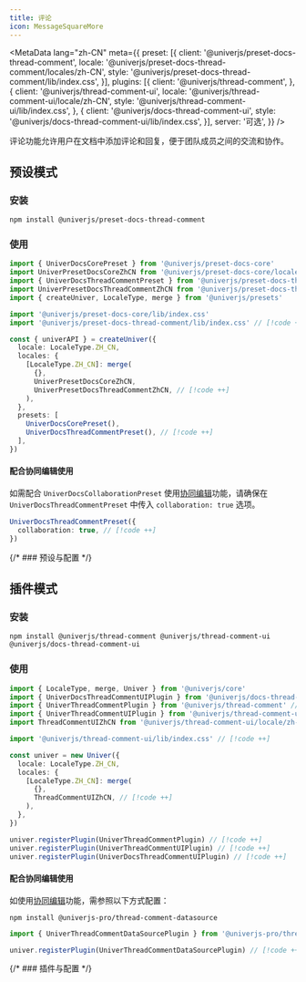 ```yaml
---
title: 评论
icon: MessageSquareMore
---
```



<MetaData
  lang="zh-CN"
  meta={{
    preset: [{
      client: '@univerjs/preset-docs-thread-comment',
      locale: '@univerjs/preset-docs-thread-comment/locales/zh-CN',
      style: '@univerjs/preset-docs-thread-comment/lib/index.css',
    }],
    plugins: [{
      client: '@univerjs/thread-comment',
    }, {
      client: '@univerjs/thread-comment-ui',
      locale: '@univerjs/thread-comment-ui/locale/zh-CN',
      style: '@univerjs/thread-comment-ui/lib/index.css',
    }, {
      client: '@univerjs/docs-thread-comment-ui',
      style: '@univerjs/docs-thread-comment-ui/lib/index.css',
    }],
    server: '可选',
  }}
/>

评论功能允许用户在文档中添加评论和回复，便于团队成员之间的交流和协作。

## 预设模式

### 安装

```package-install
npm install @univerjs/preset-docs-thread-comment
```

### 使用

```typescript
import { UniverDocsCorePreset } from '@univerjs/preset-docs-core'
import UniverPresetDocsCoreZhCN from '@univerjs/preset-docs-core/locales/zh-CN'
import { UniverDocsThreadCommentPreset } from '@univerjs/preset-docs-thread-comment' // [!code ++]
import UniverPresetDocsThreadCommentZhCN from '@univerjs/preset-docs-thread-comment/locales/zh-CN' // [!code ++]
import { createUniver, LocaleType, merge } from '@univerjs/presets'

import '@univerjs/preset-docs-core/lib/index.css'
import '@univerjs/preset-docs-thread-comment/lib/index.css' // [!code ++]

const { univerAPI } = createUniver({
  locale: LocaleType.ZH_CN,
  locales: {
    [LocaleType.ZH_CN]: merge(
      {},
      UniverPresetDocsCoreZhCN,
      UniverPresetDocsThreadCommentZhCN, // [!code ++]
    ),
  },
  presets: [
    UniverDocsCorePreset(),
    UniverDocsThreadCommentPreset(), // [!code ++]
  ],
})
```

#### 配合协同编辑使用 <IconWrapper className="inline-flex" type="pro" size="xs" icon={null} />

如需配合 `UniverDocsCollaborationPreset` 使用[协同编辑](/guides/docs/features/collaboration)功能，请确保在 `UniverDocsThreadCommentPreset` 中传入 `collaboration: true` 选项。

```typescript
UniverDocsThreadCommentPreset({
  collaboration: true, // [!code ++]
})
```

{/* ### 预设与配置 */}

## 插件模式

### 安装

```package-install
npm install @univerjs/thread-comment @univerjs/thread-comment-ui @univerjs/docs-thread-comment-ui
```

### 使用

```typescript
import { LocaleType, merge, Univer } from '@univerjs/core'
import { UniverDocsThreadCommentUIPlugin } from '@univerjs/docs-thread-comment-ui' // [!code ++]
import { UniverThreadCommentPlugin } from '@univerjs/thread-comment' // [!code ++]
import { UniverThreadCommentUIPlugin } from '@univerjs/thread-comment-ui' // [!code ++]
import ThreadCommentUIZhCN from '@univerjs/thread-comment-ui/locale/zh-CN' // [!code ++]

import '@univerjs/thread-comment-ui/lib/index.css' // [!code ++]

const univer = new Univer({
  locale: LocaleType.ZH_CN,
  locales: {
    [LocaleType.ZH_CN]: merge(
      {},
      ThreadCommentUIZhCN, // [!code ++]
    ),
  },
})

univer.registerPlugin(UniverThreadCommentPlugin) // [!code ++]
univer.registerPlugin(UniverThreadCommentUIPlugin) // [!code ++]
univer.registerPlugin(UniverDocsThreadCommentUIPlugin) // [!code ++]
```

#### 配合协同编辑使用 <IconWrapper className="inline-flex" type="pro" size="xs" icon={null} />

如使用[协同编辑](/guides/docs/features/collaboration)功能，需参照以下方式配置：

```package-install
npm install @univerjs-pro/thread-comment-datasource
```

```typescript
import { UniverThreadCommentDataSourcePlugin } from '@univerjs-pro/thread-comment-datasource' // [!code ++]

univer.registerPlugin(UniverThreadCommentDataSourcePlugin) // [!code ++]
```

{/* ### 插件与配置 */}
